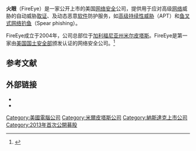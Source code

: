 {{noteTA
|G1=IT
}}
{{Infobox company
| name = 火眼公司
| name_en = FireEye, Inc.
| slogan = Next Generation Threat Protection
| logo = 
| logo_size = 
| logo_caption = 
| image =          
| image_size =
| image_caption =
| type = [[上市公司|上市公司]]
| traded_as = {{NASDAQ|FEYE}}
| industry = [[网络安全|网络安全]]
| foundation = 2004年
| founder = Ashar Aziz
| location = 美国，[[加利福尼亚州|加利福尼亚州]][[米尔皮塔斯_(加利福尼亚州)|米尔皮塔斯]]
| area_served = 
| key_people = Kevin Mandia<small>（首席执行官兼董事会主席）</small>、Ashar Aziz<small>（创始人，董事会副主席，首席技术官兼首席战略官）</small>
| products = [[网络安全|网络安全]]产品
| brands =
| services =
| owner = 
| num_employees = 3,600人（2016年）
| ratio =
| rating = 
| homepage = {{URL|https://www.fireeye.com/}}
}}

'''火眼'''（FireEye）是一家公开上市的美国[[网络安全|网络安全]]公司，提供用于应对高级[[网络|网络]]威胁的自动威胁[[電腦鑑識|取证]]、及动态恶意[[软件|软件]]防护服务，如[[高级持续性威胁|高级持续性威胁]]（APT）和[[钓鱼式攻击|鱼叉式网络钓鱼]]（Spear phishing）。

FireEye成立于2004年，公司总部位于[[加利福尼亚州|加利福尼亚州]][[米尔皮塔斯_(加利福尼亚州)|米尔皮塔斯]]。FireEye是第一家由[[美国国土安全部|美国国土安全部]]颁发认证的网络安全公司。<ref>{{cite web|title=FireEye First Cyber Security Company Awarded SAFETY Act Certifications by Department of Homeland Security|url=http://www.marketwatch.com/story/fireeye-first-cyber-security-company-awarded-safety-act-certifications-by-department-of-homeland-security-2015-04-29|website=MarketWatch|accessdate=21 May 2015|archive-date=2017-08-13|archive-url=https://web.archive.org/web/20170813221821/http://www.marketwatch.com/story/fireeye-first-cyber-security-company-awarded-safety-act-certifications-by-department-of-homeland-security-2015-04-29|dead-url=no}}</ref>

==参考文献==
{{reflist}}

==外部链接==
* {{commonscatinline}}
*{{Official website|https://www.fireeye.com/}}{{en}}

{{Tech-company-stub}}

[[Category:美國電腦公司|Category:美國電腦公司]]
[[Category:米爾皮塔斯公司|Category:米爾皮塔斯公司]]
[[Category:納斯達克上市公司|Category:納斯達克上市公司]]
[[Category:2013年首次公開募股|Category:2013年首次公開募股]]
